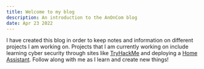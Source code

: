 ```yaml
---
title: Welcome to my blog
description: An introduction to the AnOnCom blog
date: Apr 23 2022
---
```


I have created this blog in order to keep notes and information on different projects I am working on. Projects that I am currently working on include learning cyber security through sites like <a href="https://tryhackme.com">TryHackMe</a> and deploying a <a href="https://www.home-assistant.io">Home Assistant</a>. Follow along with me as I learn and create new things!